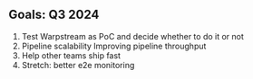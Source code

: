 ## Goals: Q3 2024

1. Test Warpstream as PoC and decide whether to do it or not
2. Pipeline scalability Improving pipeline throughput
3. Help other teams ship fast
4. Stretch: better e2e monitoring
